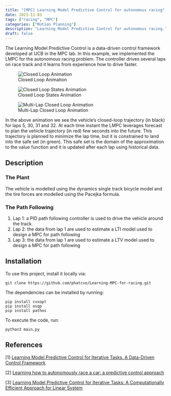 ```yaml
---
title: "[MPC] Learning Model Predictive Control for autonomous racing"
date: 2023-11-03
tags: ["racing", "MPC"]
categories: ["Motion Planning"]
description: "Learning Model Predictive Control for autonomous racing."
draft: false
---
```



The Learning Model Predictive Control is a data-driven control framework developed at UCB in the MPC lab. In this example, we implemented the LMPC for the autonomous racing problem. The controller drives several laps on race track and it learns from experience how to drive faster.

![Closed Loop Animation](https://raw.githubusercontent.com/phatcvo/Learning-MPC-for-racing/main/src/ClosedLoop.gif)

![Closed Loop States Animation](https://raw.githubusercontent.com/phatcvo/Learning-MPC-for-racing/main/src/ClosedLoopStates.gif)

![Multi-Lap Closed Loop Animation](https://raw.githubusercontent.com/phatcvo/Learning-MPC-for-racing/main/src/ClosedLoop_multiLap.gif)

In the above animation we see the vehicle's closed-loop trajectory (in black) for laps 5, 30, 31 and 32. At each time instant the LMPC leverages forecast to plan the vehicle trajectory (in red) few seconds into the future. This trajectory is planned to minimize the lap time, but it is constrained to land into the safe set (in green). This safe set is the domain of the approximation to the value function and it is updated after each lap using historical data.

## Description

### The Plant
The vehicle is modelled using the dynamics single track bicycle model and the tire forces are modelled using the Pacejka formula.

### The Path Following
1) Lap 1: a PID path following controller is used to drive the vehicle around the track.
2) Lap 2: the data from lap 1 are used to estimate a LTI model used to design a MPC for path following
3) Lap 3: the data from lap 1 are used to estimate a LTV model used to design a MPC for path following

Installation
------------

To use this project, install it locally via:
```
git clone https://github.com/phatcvo/Learning-MPC-for-racing.git
```

The dependencies can be installed by running:
```
pip install cvxopt
pip install osqp
pip install pathos
```

To execute the code, run:
```
python3 main.py
```

## References
[1] [Learning Model Predictive Control for Iterative Tasks. A Data-Driven Control Framework](https://ieeexplore.ieee.org/document/8039204/)

[2] [Learning how to autonomously race a car: a predictive control approach](https://ieeexplore.ieee.org/abstract/document/8896988)

[3] [Learning Model Predictive Control for Iterative Tasks: A Computationally Efficient Approach for Linear System](https://arxiv.org/pdf/1702.07064.pdf)
